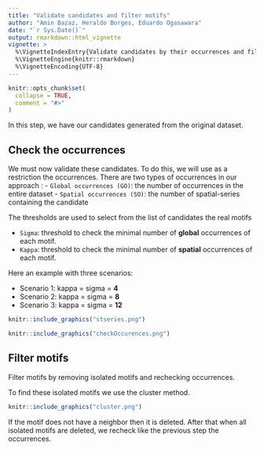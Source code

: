 ```yaml
---
title: "Validate candidates and filter motifs"
author: "Amin Bazaz, Heraldo Borges, Eduardo Ogasawara"
date: "`r Sys.Date()`"
output: rmarkdown::html_vignette
vignette: >
  %\VignetteIndexEntry{Validate candidates by their occurrences and filter by removing isolated motifs}
  %\VignetteEngine{knitr::rmarkdown}
  %\VignetteEncoding{UTF-8}
---
```


```r
knitr::opts_chunk$set(
  collapse = TRUE,
  comment = "#>"
)
```

In this step, we have our candidates generated from the original dataset.

## Check the occurrences

We must now validate these candidates. To do this, we will use as a restriction the occurrences.
There are two types of occurrences in our approach : 
- `Global occurrences (GO)`: the number of occurrences in the entire dataset
- `Spatial occurrences (SO)`: the number of spatial-series containing the candidate

The thresholds are used to select from the list of candidates the real motifs

- `Sigma`: threshold to check the minimal number of **global** occurrences of each motif.
- `Kappa`: threshold to check the minimal number of **spatial** occurrences of each motif.

Here an example with three scenarios:

- Scenario 1: kappa = sigma = **4**
- Scenario 2: kappa = sigma = **8**
- Scenario 3: kappa = sigma = **12**

```r
knitr::include_graphics("stseries.png")
```

```r
knitr::include_graphics("checkOccurences.png")
```

## Filter motifs

Filter motifs by removing isolated motifs and rechecking occurrences.

To find these isolated motifs we use the cluster method.

```r
knitr::include_graphics("cluster.png")
```

If the motif does not have a neighbor then it is deleted. After that when all isolated motifs are deleted, we recheck like the previous step the occurrences.

